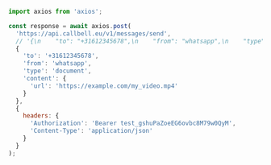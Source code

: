 ```js
import axios from 'axios';

const response = await axios.post(
  'https://api.callbell.eu/v1/messages/send',
  // '{\n    "to": "+31612345678",\n    "from": "whatsapp",\n    "type": "document",\n    "content": {\n      "url": "https://example.com/my_video.mp4"\n    }\n  }',
  {
    'to': '+31612345678',
    'from': 'whatsapp',
    'type': 'document',
    'content': {
      'url': 'https://example.com/my_video.mp4'
    }
  },
  {
    headers: {
      'Authorization': 'Bearer test_gshuPaZoeEG6ovbc8M79w0QyM',
      'Content-Type': 'application/json'
    }
  }
);

```